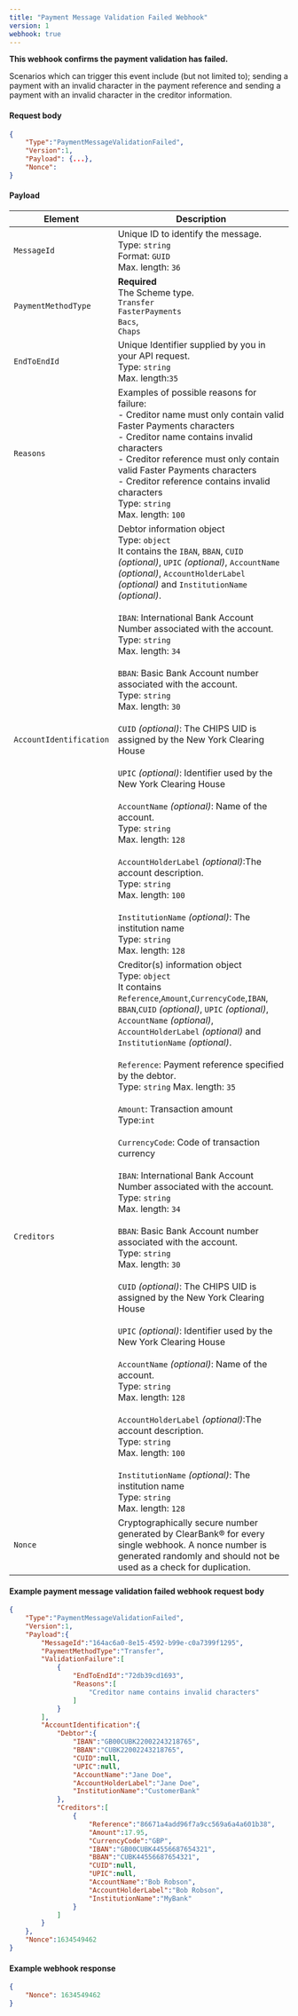 ```yaml
---
title: "Payment Message Validation Failed Webhook"
version: 1
webhook: true
---
```


**This webhook confirms the payment validation has failed.**

Scenarios which can trigger this event include (but not limited to); sending a payment with an invalid character in the payment reference and sending a payment with an invalid character in the creditor information.

#### Request body

```json
{
    "Type":"PaymentMessageValidationFailed",
    "Version":1,
    "Payload": {...},
    "Nonce":
}
```

#### Payload
| Element                 | Description                                                                                                                                                                                                                                                                                                                                                                                                                                                                                                                                                                  |
|-------------------------|------------------------------------------------------------------------------------------------------------------------------------------------------------------------------------------------------------------------------------------------------------------------------------------------------------------------------------------------------------------------------------------------------------------------------------------------------------------------------------------------------------------------------------------------------------------------------|
| `MessageId`             | Unique ID to identify the message.<br /> Type: `string` <br /> Format: `GUID`<br />Max. length: `36`                                                                                                                                                                                                                                                                                                                                                                                                                                                                                              |
| `PaymentMethodType`     | **Required** <br />The Scheme type.<br /> `Transfer`<br />`FasterPayments`<br />`Bacs`,<br />`Chaps`                                                                                                                                                                                                                                                                                                                                                                                                                                                                |
| `EndToEndId`            | Unique Identifier supplied by you in your API request.<br />Type: `string`<br />Max. length:`35`|
| `Reasons`               | Examples of possible reasons for failure:<br /> - Creditor name must only contain valid Faster Payments characters<br /> - Creditor name contains invalid characters<br /> - Creditor reference must only contain valid Faster Payments characters<br /> - Creditor reference contains invalid characters<br /> Type: `string`<br />Max. length: `100`                                                                                                                                                                                                                                   |
| `AccountIdentification` | Debtor information object<br />Type: `object`<br /> It contains the `IBAN`, `BBAN`, `CUID` *(optional)*, `UPIC` *(optional)*, `AccountName` *(optional)*, `AccountHolderLabel` *(optional)* and `InstitutionName` *(optional)*.<br /><br /> `IBAN`: International Bank Account Number associated with the account.<br /> Type: `string`  <br /> Max. length: `34` <br /><br />  `BBAN`: Basic Bank Account number associated with the account.<br /> Type: `string` <br /> Max. length: `30` <br /> <br />`CUID` *(optional)*: The CHIPS UID is assigned by the New York Clearing House<br /><br/> `UPIC` *(optional)*: Identifier used by the New York Clearing House<br /><br />`AccountName` *(optional)*: Name of the account. <br /> Type: `string`<br /> Max. length: `128`<br /><br />`AccountHolderLabel` *(optional)*:The account description. <br /> Type: `string` <br /> Max. length: `100`<br /><br />`InstitutionName` *(optional)*: The institution name<br />Type: `string`<br />Max. length: `128`  |
| `Creditors`             | Creditor(s) information object<br />Type: `object`<br />It contains `Reference`,`Amount`,`CurrencyCode`,`IBAN`, `BBAN`,`CUID` *(optional)*, `UPIC` *(optional)*, `AccountName` *(optional)*, `AccountHolderLabel` *(optional)* and `InstitutionName` *(optional)*.<br /><br />`Reference`: Payment reference specified by the debtor.<br />Type: `string` Max. length: `35`<br /><br />`Amount`: Transaction amount<br />Type:`int`<br /><br />`CurrencyCode`: Code of transaction currency<br /><br /> `IBAN`: International Bank Account Number associated with the account.<br /> Type: `string`  <br /> Max. length: `34` <br /><br />  `BBAN`: Basic Bank Account number associated with the account.<br /> Type: `string` <br /> Max. length: `30` <br /> <br />`CUID` *(optional)*: The CHIPS UID is assigned by the New York Clearing House<br /><br/> `UPIC` *(optional)*: Identifier used by the New York Clearing House<br /><br />`AccountName` *(optional)*: Name of the account. <br /> Type: `string`<br /> Max. length: `128`<br /><br />`AccountHolderLabel` *(optional)*:The account description. <br /> Type: `string` <br /> Max. length: `100`<br /><br />`InstitutionName` *(optional)*: The institution name<br />Type: `string`<br />Max. length: `128` |
| `Nonce`                 | Cryptographically secure number generated by ClearBank® for every single webhook. A nonce number is generated randomly and should not be used as a check for duplication.                                                                                                                                                                                                                                                                                                                                                                                                     |


#### Example payment message validation failed webhook request body

```json
{
    "Type":"PaymentMessageValidationFailed",
    "Version":1,
    "Payload":{
        "MessageId":"164ac6a0-8e15-4592-b99e-c0a7399f1295",
        "PaymentMethodType":"Transfer",
        "ValidationFailure":[
            {
                "EndToEndId":"72db39cd1693",
                "Reasons":[
                    "Creditor name contains invalid characters"
                ]
            }
        ],
        "AccountIdentification":{
            "Debtor":{
                "IBAN":"GB00CUBK22002243218765",
                "BBAN":"CUBK22002243218765",
                "CUID":null,
                "UPIC":null,
                "AccountName":"Jane Doe",
                "AccountHolderLabel":"Jane Doe",
                "InstitutionName":"CustomerBank"
            },
            "Creditors":[
                {
                    "Reference":"86671a4add96f7a9cc569a6a4a601b38",
                    "Amount":17.95,
                    "CurrencyCode":"GBP",
                    "IBAN":"GB00CUBK44556687654321",
                    "BBAN":"CUBK44556687654321",
                    "CUID":null,
                    "UPIC":null,
                    "AccountName":"Bob Robson",
                    "AccountHolderLabel":"Bob Robson",
                    "InstitutionName":"MyBank"
                }
            ]
        }
    },
    "Nonce":1634549462
}
```

#### Example webhook response

```json
{
    "Nonce": 1634549462
}
```
